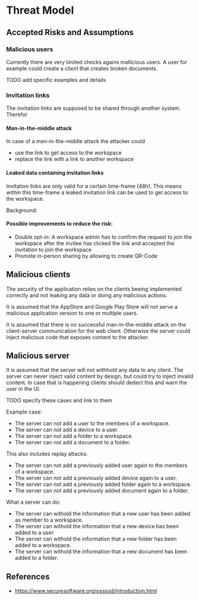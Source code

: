 # Threat Model

## Accepted Risks and Assumptions

### Malicious users

Currently there are very limited checks agains mallicious users. A user for example could create a client that creates broken documents.

TODO add specific examples and details

### Invitation links

The invitation links are supposed to be shared through another system. Therefor

#### Man-in-the-middle attack

In case of a man-in-the-middle attack the attacker could

- use the link to get access to the workspace
- replace the link with a link to another workspace

#### Leaked data containing invitation links

Invitation links are only valid for a certain time-frame (48h). This means within this time-frame a leaked invitation link can be used to get access to the workspace.

Background:

#### Possible improvements to reduce the risk:

- Double opt-in: A workspace admin has to confirm the request to join the workspace after the invitee has clicked the link and accepted the invitation to join the workspace
- Promote in-person sharing by allowing to create QR-Code

## Malicious clients

The security of the application relies on the clients beeing implemented correctly and not leaking any data or doing any malicious actions.

It is assumed that the AppStore and Google Play Store will not serve a malicious application version to one or multiple users.

It is assumed that there is no successful man-in-the-middle attack on the client-server communication for the web client. Otherwise the server could inject malicious code that exposes content to the attacker.

## Malicious server

It is assumed that the server will not withhold any data to any client. The server can never inject valid content by design, but could try to inject invalid content. In case that is happening clients should dedect this and warn the user in the UI.

TODO specify these cases and link to them

Example case:

- The server can not add a user to the members of a workspace.
- The server can not add a device to a user.
- The server can not add a folder to a workspace.
- The server can not add a document to a folder.

This also includes replay attacks:

- The server can not add a previously added user again to the members of a workspace.
- The server can not add a previously added device again to a user.
- The server can not add a previously added folder again to a workspace.
- The server can not add a previously added document again to a folder.

What a server can do:

- The server can withold the information that a new user has been added as member to a workspace.
- The server can withold the information that a new device has been added to a user.
- The server can withold the information that a new folder has been added to a workspace.
- The server can withold the information that a new document has been added to a folder.

## References

- https://www.securesoftware.org/ossssd/introduction.html
